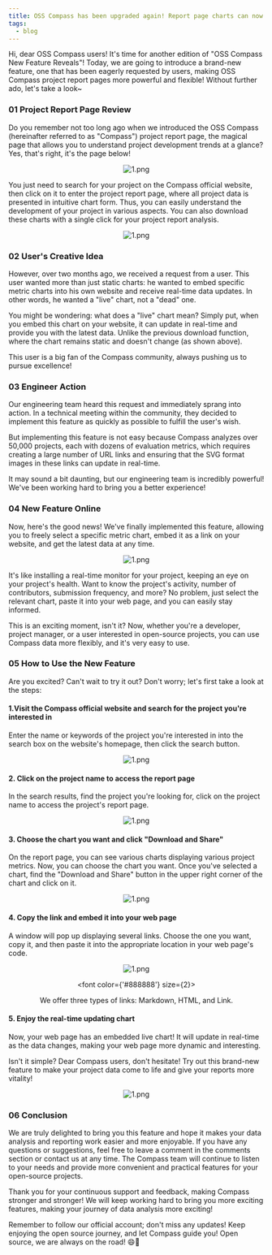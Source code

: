 ```yaml
---
title: OSS Compass has been upgraded again! Report page charts can now be freely embedded in your website...
tags:
  - blog
---
```


Hi, dear OSS Compass users! It's time for another edition of "OSS Compass New Feature Reveals"! Today, we are going to introduce a brand-new feature, one that has been eagerly requested by users, making OSS Compass project report pages more powerful and flexible! Without further ado, let's take a look~

<!--truncate-->

### 01 Project Report Page Review

Do you remember not too long ago when we introduced the OSS Compass (hereinafter referred to as "Compass") project report page, the magical page that allows you to understand project development trends at a glance? Yes, that's right, it's the page below!

<center>

![1.png](media/1.png)

</center>

You just need to search for your project on the Compass official website, then click on it to enter the project report page, where all project data is presented in intuitive chart form. Thus, you can easily understand the development of your project in various aspects. You can also download these charts with a single click for your project report analysis.

<center>

![1.png](media/2.png)

</center>

### 02 User's Creative Idea

However, over two months ago, we received a request from a user. This user wanted more than just static charts: he wanted to embed specific metric charts into his own website and receive real-time data updates. In other words, he wanted a "live" chart, not a "dead" one.

You might be wondering: what does a "live" chart mean? Simply put, when you embed this chart on your website, it can update in real-time and provide you with the latest data. Unlike the previous download function, where the chart remains static and doesn't change (as shown above).

This user is a big fan of the Compass community, always pushing us to pursue excellence!

### 03 Engineer Action

Our engineering team heard this request and immediately sprang into action. In a technical meeting within the community, they decided to implement this feature as quickly as possible to fulfill the user's wish.

But implementing this feature is not easy because Compass analyzes over 50,000 projects, each with dozens of evaluation metrics, which requires creating a large number of URL links and ensuring that the SVG format images in these links can update in real-time.

It may sound a bit daunting, but our engineering team is incredibly powerful! We've been working hard to bring you a better experience!

### 04 New Feature Online

Now, here's the good news! We've finally implemented this feature, allowing you to freely select a specific metric chart, embed it as a link on your website, and get the latest data at any time.

<center>

![1.png](media/3.png)

</center>

It's like installing a real-time monitor for your project, keeping an eye on your project's health. Want to know the project's activity, number of contributors, submission frequency, and more? No problem, just select the relevant chart, paste it into your web page, and you can easily stay informed.

This is an exciting moment, isn't it? Now, whether you're a developer, project manager, or a user interested in open-source projects, you can use Compass data more flexibly, and it's very easy to use.

### 05 How to Use the New Feature

Are you excited? Can't wait to try it out? Don't worry; let's first take a look at the steps:

#### 1.Visit the Compass official website and search for the project you're interested in

Enter the name or keywords of the project you're interested in into the search box on the website's homepage, then click the search button.

<center>

![1.png](media/4.png)

</center>

#### 2. Click on the project name to access the report page

In the search results, find the project you're looking for, click on the project name to access the project's report page.

<center>

![1.png](media/5.png)

</center>

#### 3. Choose the chart you want and click "Download and Share"

On the report page, you can see various charts displaying various project metrics. Now, you can choose the chart you want. Once you've selected a chart, find the "Download and Share" button in the upper right corner of the chart and click on it.

<center>

![1.png](media/6.png)

</center>

#### 4. Copy the link and embed it into your web page

A window will pop up displaying several links. Choose the one you want, copy it, and then paste it into the appropriate location in your web page's code.

<center>

![1.png](media/7.png)

  <font color={'#888888'} size={2}>

We offer three types of links: Markdown, HTML, and Link.

  </font>

</center>

#### 5. Enjoy the real-time updating chart

Now, your web page has an embedded live chart! It will update in real-time as the data changes, making your web page more dynamic and interesting.

Isn't it simple? Dear Compass users, don't hesitate! Try out this brand-new feature to make your project data come to life and give your reports more vitality!

<center>

![1.png](media/8.gif)

</center>

### 06 Conclusion

We are truly delighted to bring you this feature and hope it makes your data analysis and reporting work easier and more enjoyable. If you have any questions or suggestions, feel free to leave a comment in the comments section or contact us at any time. The Compass team will continue to listen to your needs and provide more convenient and practical features for your open-source projects.

Thank you for your continuous support and feedback, making Compass stronger and stronger! We will keep working hard to bring you more exciting features, making your journey of data analysis more exciting!

Remember to follow our official account; don't miss any updates! Keep enjoying the open source journey, and let Compass guide you! Open source, we are always on the road! 😄🌟
